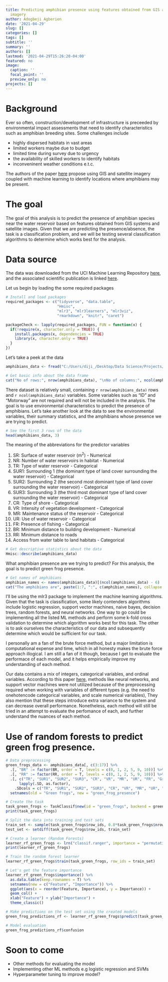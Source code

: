 ```yaml
---
title: Predicting amphibian presence using features obtained from GIS and satellite
  imagery
author: Adogbeji Agberien
date: '2021-04-29'
slug: []
categories: []
tags: []
subtitle: ''
summary: ''
authors: []
lastmod: '2021-04-29T15:26:20-04:00'
featured: no
image:
  caption: ''
  focal_point: ''
  preview_only: no
projects: []
---
```


# Background 

Ever so often, construction/development of infrastructure is preceeded by environmental impact assessments that need to identify characteristics such as amphibian breeding sites. Some challenges include 

- highly dispersed habitats in vast areas
- limited workers maybe due to budget
- limited time during survey due to urgency
- the availability of skilled workers to identify habitats 
- inconveninent weather conditions e.t.c.

The authors of the paper [here](https://doi.org/10.3390/ijgi8030123) propose using GIS and satellite imagery coupled with machine learning to identify locations where amphibians may be present. 

# The goal

The goal of this analysis is to predict the presence of amphibian species near the water reservoir based on features obtained from GIS systems and satellite images. Given that we are predicting the presence/absence, the task is a classification problem, and we will be testing several classification algorithms to determine which works best for the analysis. 

# Data source 

The data was downloaded from the UCI Machine Learning Repository [here](https://archive.ics.uci.edu/ml/datasets/Amphibians), and the associated scientific publication is linked [here](https://doi.org/10.3390/ijgi8030123). 

Let us begin by loading the some required packages

```r
# Install and load packages
required_packages <- c("tidyverse", "data.table", 
                       "Hmisc", 
                       "mlr3", "mlr3learners", "mlr3viz",
                       "rmarkdown", "knitr", "caret")

packageCheck <- lapply(required_packages, FUN = function(x) {
  if(!require(x, character.only = TRUE)) {
    install.packages(x, dependencies = TRUE)
    library(x, character.only = TRUE)
  }
})
```

Let's take a peek at the data 

```r
amphibians_data <- fread("C:/Users/diji_/Desktop/Data Science/Projects/Amphibians/dataset.csv", skip = 1)
```

```r
# Get basic info about the data frame
cat("No of rows:", nrow(amphibians_data), "\nNo of columns:", ncol(amphibians_data))
```

There dataset is relatively small, containing `r nrow(amphibians_data)` rows and  `r ncol(amphibians_data)` variables. Some variables such as "ID" and "Motorway" are not required and will not be included in the analysis. The goal is to use environmental characteristics to predict the presence of amphibians. Let's take another look at the data to see the environmental variables, their summary statistics, and the amphibians whose presence we are trying to predict. 

```r
# See the first 3 rows of the data
head(amphibians_data, 3)
```

The meaning of the abbreviations for the predictor variables

1. SR: Surface of water reservoir (m^2^) - Numerical 
2. NR: Number of water reservoirs in habitat - Numerical 
3. TR: Type of water reservoir - Categorical
4. SUR1: Surrounding 1 (the dominant type of land cover surrounding the water reservoir) - Categorical
5. SUR2: Surrounding 2 (the second most dominant type of land cover surrounding the water reservoir) - Categorical
6. SUR3: Surrounding 3 (the third most dominant type of land cover surrounding the water reservoir) - Categorical
7. CR: Type of shore - Categorical
8. VR: Intensity of vegetation development - Categorical
9. MR: Maintenance status of the reservoir - Categorical
10. UR: Use of water reservoir - Categorical
11. FR: Presence of fishing - Categorical
12. BR: Minimum distance to building development - Numerical 
13. RR: Minimum distance to roads
14. Access from water table to land habitats - Categorical 

```r
# Get descriptive statistics about the data 
Hmisc::describe(amphibians_data)
```

What amphibian presence are we trying to predict? For this analysis, the goal is to predict green frog presence. 

```r
# Get names of amphibians
amphibian_names <- names(amphibians_data)[(ncol(amphibians_data) - 6) : ncol(amphibians_data)]
cat("The amphibians are", paste(1:7, ":", c(amphibian_names), collapse = "\n"), sep = "\n")
```

I'll be using the mlr3 package to implement the machine learning algorithms. Given that the task is classification, some likely contenders algorithms include logistic regression, support vector machines, naive bayes, decision trees, random forests, and neural networks. One way to go could be implementing all the listed ML methods and perform some k-fold cross validation to determine which algorithm works best for this task. The other is to ask ourselves the characteristics of our data and subsequently determine which would be sufficient for our task. 

I personally am a fan of the brute force method, but a major limitation is computational expense and time, which in all honesty makes the brute force approach illogical. I am still a fan of it though, because I get to evaluate the performace of each model, and it helps empirically improve my understanding of each method. 

Our data contains a mix of integers, categorical variables, and ordinal variables. According to this paper [here](https://doi.org/10.3390/ijgi8030123), methods like neural networks, and support vector machines were not utilized because of the preprocessing required when working with variables of different types (e.g. the need to onehotencode categorical variables, and scale numerical variables), They also mention that these steps introduce extra variance to the system and can decrease overall performance. Nonetheless, each method will still be tried in an attempt to evaluate the perfomance of each, and further understand the nuances of each method. 

# Use of random forests to predict green frog presence. 

```r
# Data preprocessing 
green_frogs_data <- amphibians_data[, c(3:17)] %>% 
  .[, "BR" := factor(BR, order = T, levels = c(0, 1, 2, 5, 9, 10))] %>% 
  .[, "RR" := factor(RR, order = T, levels = c(0, 1, 2, 5, 9, 10))] %>% 
  .[, c("TR", "SUR1", "SUR2", "SUR3", "CR", "VR", "MR", "UR", "FR", "Green frogs") := 
      lapply(.SD, as.factor), 
    .SDcols = c("TR", "SUR1", "SUR2", "SUR3", "CR", "VR", "MR", "UR", "FR", "Green frogs")] %>% 
  setnames(old = "Green frogs", new = "green_frog_presence")
```

```r
# Create the task
task_green_frogs <- TaskClassif$new(id = "green_frogs", backend = green_frogs_data, target = "green_frog_presence")
print(task_green_frogs)
```

```r
# Split the data into training and test sets 
train_set <- sample(task_green_frogs$row_ids, 0.8*task_green_frogs$nrow)
test_set <- setdiff(task_green_frogs$row_ids, train_set)
```

```r
# Create a learner (Random Forests)
learner_rf_green_frogs <- lrn("classif.ranger", importance = "permutation")
print(learner_rf_green_frogs)
```

```r
# Train the random forest learner 
learner_rf_green_frogs$train(task_green_frogs, row_ids = train_set)
```

```r
# Let's get the feature importance 
learner_rf_green_frogs$importance() %>% 
  as.data.table(keep.rownames = T) %>% 
  setnames(new = c("Feature", "Importance")) %>% 
  ggplot(aes(x = reorder(Feature, Importance), y = Importance)) + 
  geom_col() +
  xlab("Feature") + ylab("Importance") +
  theme_classic()
```

```r
# Make predictions on the test set using the created models 
green_frog_predictions_rf <- learner_rf_green_frogs$predict(task_green_frogs, row_ids = test_set)
```

```r
# Model evaluation 
green_frog_predictions_rf$confusion
```

# Soon to come 
- Other methods for evaluating the model 
- Implementing other ML methods e.g logistic regression and SVMs
- Hyperparameter tuning to improve model?
